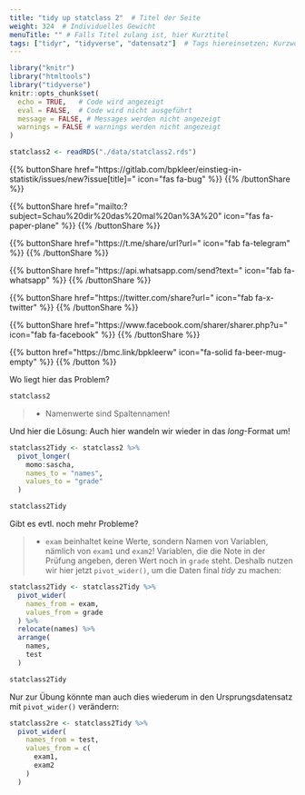 ```yaml
---
title: "tidy up statclass 2"  # Titel der Seite
weight: 324  # Individuelles Gewicht 
menuTitle: "" # Falls Titel zulang ist, hier Kurztitel
tags: ["tidyr", "tidyverse", "datensatz"]  # Tags hiereinsetzen; Kurzwort, was auf der Seite passsiert
---
```

```r
library("knitr")
library("htmltools")
library("tidyverse")
knitr::opts_chunk$set(
  echo = TRUE,   # Code wird angezeigt
  eval = FALSE,  # Code wird nicht ausgeführt
  message = FALSE, # Messages werden nicht angezeigt
  warnings = FALSE # warnings werden nicht angezeigt
)

statclass2 <- readRDS("./data/statclass2.rds")
```

{{% buttonShare href=\"https\:\/\/gitlab.com\/bpkleer\/einstieg-in-statistik\/issues\/new?issue[title]=\" icon=\"fas fa-bug\" %}} {{% /buttonShare %}} 

{{% buttonShare href=\"mailto\:?subject=Schau\%20dir\%20das\%20mal\%20an\%3A\%20\" icon=\"fas fa-paper-plane\" %}} {{% /buttonShare %}}

{{% buttonShare href=\"https\:\/\/t.me\/share\/url?url=\" icon=\"fab fa-telegram\" %}} {{% /buttonShare %}}

{{% buttonShare href=\"https\:\/\/api.whatsapp.com\/send?text=\" icon=\"fab fa-whatsapp\" %}} {{% /buttonShare %}}

{{% buttonShare href=\"https\:\/\/twitter.com\/share?url=\" icon=\"fab fa-x-twitter\" %}} {{% /buttonShare %}}

{{% buttonShare href=\"https\:\/\/www.facebook.com\/sharer\/sharer.php?u=\" icon=\"fab fa-facebook\" %}} {{% /buttonShare %}}

{{% button href=\"https\:\/\/bmc.link\/bpkleerw\" icon=\"fa-solid fa-beer-mug-empty\" %}} {{% /button %}}

Wo liegt hier das Problem?
``` r
statclass2
```

> - Namenwerte sind Spaltennamen!

Und hier die Lösung: Auch hier wandeln wir wieder in das *long*-Format um!
```r
statclass2Tidy <- statclass2 %>%
  pivot_longer(
    momo:sascha, 
    names_to = "names", 
    values_to = "grade"
  )

statclass2Tidy
```

Gibt es evtl. noch mehr Probleme?

> - `exam` beinhaltet keine Werte, sondern Namen von Variablen, nämlich von `exam1` und `exam2`! Variablen, die die Note in der Prüfung angeben, deren Wert noch in `grade` steht. Deshalb nutzen wir hier jetzt `pivot_wider()`, um die Daten final *tidy* zu machen:

``` r
statclass2Tidy <- statclass2Tidy %>% 
  pivot_wider(
    names_from = exam, 
    values_from = grade
  ) %>% 
  relocate(names) %>% 
  arrange(
    names,
    test
  )

statclass2Tidy
```

Nur zur Übung könnte man auch dies wiederum in den Ursprungsdatensatz mit `pivot_wider()` verändern:

``` r
statclass2re <- statclass2Tidy %>% 
  pivot_wider(
    names_from = test,
    values_from = c(
      exam1, 
      exam2
    )
  )
```

